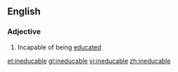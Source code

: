 ==English==

===Adjective===
{{en-adj}}

# Incapable of being [[educate]]d

[[et:ineducable]]
[[gl:ineducable]]
[[vi:ineducable]]
[[zh:ineducable]]